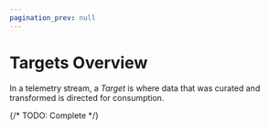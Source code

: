 ```yaml
---
pagination_prev: null
---
```


# Targets Overview

In a telemetry stream, a _Target_ is where data that was curated and transformed is directed for consumption.

{/* TODO: Complete */}